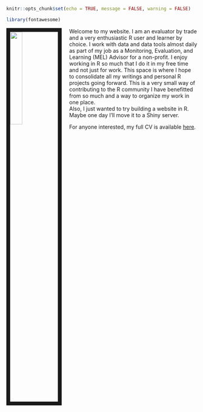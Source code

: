 ```r
knitr::opts_chunk$set(echo = TRUE, message = FALSE, warning = FALSE)
```

```r
library(fontawesome)
```

<link rel="stylesheet" href="styles.css" type="text/css">

<img src="images/profile.jpg" style="width:25%; border:10px solid; margin-right: 20px" align="left">

Welcome to my website. I am an evaluator by trade and a very enthusiastic R user and learner by choice. I work with data and data tools almost daily as part of my job as a Monitoring, Evaluation, and Learning (MEL) Advisor for a non-profit. I enjoy working in R so much that I do it in my free time and not just for work.  This space is where I hope to consolidate all my writings and personal R projects going forward. This is a very small way of contributing to the R community I have benefitted from so much and a way to organize my work in one place.   
Also, I just wanted to try building a website in R. Maybe one day I'll move it to a Shiny server.


For anyone interested, my full CV is available [here](files/Charles_Guedenet_CV.pdf).